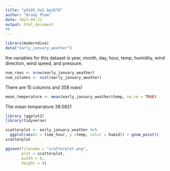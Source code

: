 ```yaml
---
title: "p8105_hw1_bp2678"
author: "Brady Pham"
date: 2023-09-22
output: html_document
## 
---
```

```r
library(moderndive)
data("early_january_weather")

```

the variables for this dataset is year, month, day, hour, temp, humidity, wind direction,
wind speed, and pressure. 

```r
num_rows <- nrow(early_january_weather)
num_columns <- ncol(early_january_weather)

```

There are 15 columns and 358 rows! 

```r
mean_temperature <- mean(early_january_weather$temp, na.rm = TRUE)

```

The mean temperature 39.5821


```r
library (ggplot2)
library(tidyverse)
```

```r

scatterplot <- early_january_weather %>%
  ggplot(aes(x = time_hour, y =temp, color = humid)) + geom_point()
scatterplot
```

```r
ggsave(filename = "scatterplot.png",
       plot = scatterplot,           
       width = 6,                    
       height = 4)                 
```
